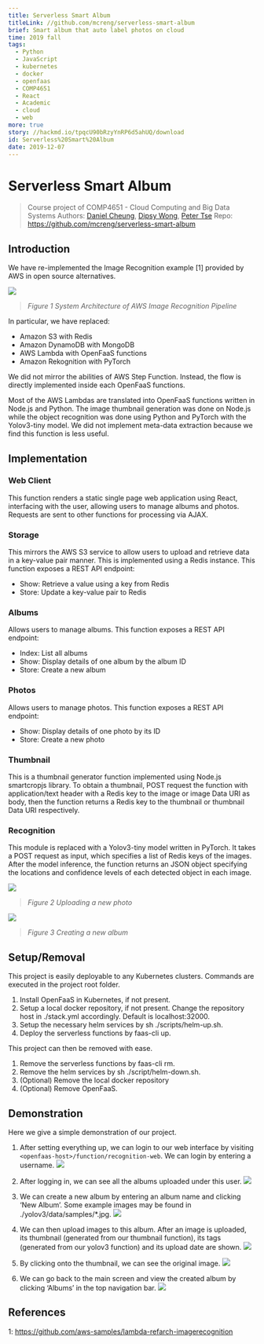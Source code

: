 ```yaml
---
title: Serverless Smart Album
titleLink: //github.com/mcreng/serverless-smart-album
brief: Smart album that auto label photos on cloud
time: 2019 fall
tags:
  - Python
  - JavaScript
  - kubernetes
  - docker
  - openfaas
  - COMP4651
  - React
  - Academic
  - cloud
  - web
more: true
story: //hackmd.io/tpqcU90bRzyYnRP6d5ahUQ/download
id: Serverless%20Smart%20Album
date: 2019-12-07
---
```




# Serverless Smart Album


> Course project of COMP4651 - Cloud Computing and Big Data Systems
> Authors: [Daniel Cheung](//github.com/danvim), [Dipsy Wong](//github.com/dipsywong98), [Peter Tse](//github.com/mcreng)
> Repo: https://github.com/mcreng/serverless-smart-album
> 

## Introduction 

We have re-implemented the Image Recognition example [1] provided by AWS in open source alternatives. 

![](https://i.imgur.com/4hvAbV3.png)
> _Figure 1 System Architecture of AWS Image Recognition Pipeline_

In particular, we have replaced: 

- Amazon S3 with Redis 
- Amazon DynamoDB with MongoDB 
- AWS Lambda with OpenFaaS functions 
- Amazon Rekognition with PyTorch 

We did not mirror the abilities of AWS Step Function. Instead, the flow is directly implemented inside each OpenFaaS functions. 

Most of the AWS Lambdas are translated into OpenFaaS functions written in Node.js and Python. The image thumbnail generation was done on Node.js while the object recognition was done using Python and PyTorch with the Yolov3-tiny model. We did not implement meta-data extraction because we find this function is less useful. 

## Implementation 

### Web Client 

This function renders a static single page web application using React, interfacing with the user, allowing users to manage albums and photos. Requests are sent to other functions for processing via AJAX. 

### Storage 

This mirrors the AWS S3 service to allow users to upload and retrieve data in a key-value pair manner. This is implemented using a Redis instance. This function exposes a REST API endpoint: 

- Show: Retrieve a value using a key from Redis 
- Store: Update a key-value pair to Redis 

### Albums 

Allows users to manage albums. This function exposes a REST API endpoint: 

- Index: List all albums 
- Show: Display details of one album by the album ID 
- Store: Create a new album 

### Photos 

Allows users to manage photos. This function exposes a REST API endpoint: 

- Show: Display details of one photo by its ID 
- Store: Create a new photo 

### Thumbnail 

This is a thumbnail generator function implemented using Node.js smartcropjs library. To obtain a thumbnail, POST request the function with application/text header with a Redis key to the image or image Data URI as body, then the function returns a Redis key to the thumbnail or thumbnail Data URI respectively. 

### Recognition 

This module is replaced with a Yolov3-tiny model written in PyTorch. It takes a POST request as input, which specifies a list of Redis keys of the images. After the model inference, the function returns an JSON object specifying the locations and confidence levels of each detected object in each image. 

 
![](https://i.imgur.com/nafn0RO.png)
> _Figure 2 Uploading a new photo_

![](https://i.imgur.com/ht1b24l.png)
> _Figure 3 Creating a new album_

## Setup/Removal

This project is easily deployable to any Kubernetes clusters. Commands are executed in the project root folder. 

1. Install OpenFaaS in Kubernetes, if not present. 
2. Setup a local docker repository, if not present. Change the repository host in ./stack.yml accordingly. Default is localhost:32000. 
3. Setup the necessary helm services by sh ./scripts/helm-up.sh. 
4. Deploy the serverless functions by faas-cli up. 

This project can then be removed with ease. 

1. Remove the serverless functions by faas-cli rm. 
2. Remove the helm services by sh ./script/helm-down.sh. 
3. (Optional) Remove the local docker repository 
4. (Optional) Remove OpenFaaS. 

## Demonstration 

Here we give a simple demonstration of our project. 

1. After setting everything up, we can login to our web interface by visiting `<openfaas-host>/function/recognition-web`. We can login by entering a username. 
 ![](https://i.imgur.com/a3uG8f6.png)


2. After logging in, we can see all the albums uploaded under this user. 
 ![](https://i.imgur.com/Fihz9Kz.png)


3. We can create a new album by entering an album name and clicking ‘New Album’. Some example images may be found in ./yolov3/data/samples/*.jpg. 
 ![](https://i.imgur.com/sw9Mfle.png)


4. We can then upload images to this album. After an image is uploaded, its thumbnail (generated from our thumbnail function), its tags (generated from our yolov3 function) and its upload date are shown. 
![](https://i.imgur.com/rynZ6Np.png)

 

5. By clicking onto the thumbnail, we can see the original image. 
 ![](https://i.imgur.com/kpyjA4A.png)


6. We can go back to the main screen and view the created album by clicking ‘Albums’ in the top navigation bar. 
![](https://i.imgur.com/isfNZHp.png)

## References 

1: https://github.com/aws-samples/lambda-refarch-imagerecognition 
    